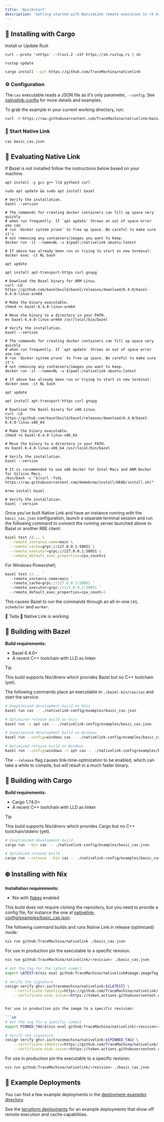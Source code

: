 ```yaml
---
title: 'Quickstart'
description: 'Getting started with NativeLink remote execution in <5 minutes'
---
```



## 🦀 Installing with Cargo

Install or Update Rust

<CodeGroup>

```shell  Install
curl --proto '=https' --tlsv1.2 -sSf https://sh.rustup.rs | sh
```

```shell Update
rustup update
```
</CodeGroup>

```bash
cargo install --git https://github.com/TraceMachina/nativelink
```

### ⚙️ Configuration

The `cas` executable reads a JSON file as it's only parameter, 
`--config`. See [nativelink-config](./nativelink-config/examples/basic_cas.json)
for more details and examples.

To grab the example in your current working directory, run:

```bash
curl -O https://raw.githubusercontent.com/TraceMachina/nativelink/main/nativelink-config/examples/basic_cas.json
```

### 🚀 Start Native Link

```bash
cas basic_cas.json
```

## 🧪 Evaluating Native Link

<Note>If Bazel is not installed follow the instructions below based on your 
machine.</Note>

<CodeGroup>

```shell Linux
apt install -y gcc g++ lld python3 curl

sudo apt update && sudo apt install bazel

# Verify the installation.
bazel --version
```

```shell Docker-ARM
# The commands for creating docker containers can fill up space very quickly
# when run frequently. If `apt update` throws an out of space error you can 
# run `docker system prune` to free up space. Be careful to make sure it's 
# not removing any containers/images you want to keep.
docker run -it --name=NL -v $(pwd):/nativelink ubuntu:latest

# If above has already been run or trying to start in new terminal:
docker exec -it NL bash

apt update

apt install apt-transport-https curl gnupg

# Download the Bazel binary for ARM Linux.
curl -LO https://github.com/bazelbuild/bazel/releases/download/6.4.0/bazel-6.4.0-linux-arm64

# Make the binary executable.
chmod +x bazel-6.4.0-linux-arm64

# Move the binary to a directory in your PATH.
mv bazel-6.4.0-linux-arm64 /usr/local/bin/bazel

# Verify the installation.
bazel --version

```

```shell Docker-x86
# The commands for creating docker containers can fill up space very quickly
# when run frequently. If `apt update` throws an out of space error you can 
# run `docker system prune` to free up space. Be careful to make sure it's 
# not removing any containers/images you want to keep.
docker run -it --name=NL -v $(pwd):/nativelink ubuntu:latest

# If above has already been run or trying to start in new terminal:
docker exec -it NL bash

apt update

apt install apt-transport-https curl gnupg

# Download the Bazel binary for x86 Linux.
curl -LO https://github.com/bazelbuild/bazel/releases/download/6.4.0/bazel-6.4.0-linux-x86_64

# Make the binary executable.
chmod +x bazel-6.4.0-linux-x86_64

# Move the binary to a directory in your PATH.
mv bazel-6.4.0-linux-x86_64 /usr/local/bin/bazel

# Verify the installation.
bazel --version

```

```shell MacOS (Beta)
# It is recommended to use x86 Docker for Intel Macs and ARM Docker for Silicon Macs.
/bin/bash -c "$(curl -fsSL https://raw.githubusercontent.com/Homebrew/install/HEAD/install.sh)"

brew install bazel

# Verify the installation.
bazel --version
```

</CodeGroup>

Once you've built Native Link and have an instance running with the
`basic_cas.json` configuration, launch a separate terminal session and run the
following command to connect the running server launched above to Bazel or
another RBE client:

```sh
bazel test //... \
  --remote_instance_name=main \
  --remote_cache=grpc://127.0.0.1:50051 \
  --remote_executor=grpc://127.0.0.1:50051 \
  --remote_default_exec_properties=cpu_count=1
```

For Windows Powershell;

```powershell
bazel test //... `
  --remote_instance_name=main `
  --remote_cache=grpc://127.0.0.1:50051 `
  --remote_executor=grpc://127.0.0.1:50051 `
  --remote_default_exec_properties=cpu_count=1
```
This causes Bazel to run the commands through an all-in-one `CAS`, `scheduler`
and `worker`.

🎉 Tada 🎉 Native Link is working.

## 🌱 Building with Bazel

**Build requirements:**

* Bazel 6.4.0+
* A recent C++ toolchain with LLD as linker

> [!TIP]
> This build supports Nix/direnv which provides Bazel but no C++ toolchain
> (yet).

The following commands place an executable in `./bazel-bin/cas/cas` and start
the service:

```sh
# Unoptimized development build on Unix
bazel run cas -- ./nativelink-config/examples/basic_cas.json

# Optimized release build on Unix
bazel run -c opt cas -- ./nativelink-config/examples/basic_cas.json

# Unoptimized development build on Windows
bazel run --config=windows cas -- ./nativelink-config/examples/basic_cas.json

# Optimized release build on Windows
bazel run --config=windows -c opt cas -- ./nativelink-config/examples/basic_cas.json
```

<Note>The `--release` flag causes link-time-optmization to be enabled, which can take a while to compile, but will result in a much faster binary.</Note>

## 🦀 Building with Cargo

**Build requirements:**

* Cargo 1.74.0+
* A recent C++ toolchain with LLD as linker

> [!TIP]
> This build supports Nix/direnv which provides Cargo but no C++
> toolchain/stdenv (yet).

```bash
# Unoptimized development build
cargo run --bin cas -- ./nativelink-config/examples/basic_cas.json

# Optimized release build
cargo run --release --bin cas -- ./nativelink-config/examples/basic_cas.json
```

## ❄️ Installing with Nix

**Installation requirements:**

* Nix with [flakes](https://nixos.wiki/wiki/Flakes) enabled

This build does not require cloning the repository, but you need to provide a
config file, for instance the one at [nativelink-config/examples/basic_cas.json](./nativelink-config/examples/basic_cas.json).

The following command builds and runs Native Link in release (optimized) mode:

```sh
nix run github:TraceMachina/nativelink ./basic_cas.json
```

For use in production pin the executable to a specific revision:

```sh
nix run github:TraceMachina/nativelink/<revision> ./basic_cas.json
```

```sh
# Get the tag for the latest commit
export LATEST=$(nix eval github:TraceMachina/nativelink#image.imageTag --raw)

# Verify the signature
cosign verify ghcr.io/tracemachina/nativelink:${LATEST} \
    --certificate-identity=https://github.com/TraceMachina/nativelink/.github/workflows/image.yaml@refs/heads/main \
    --certificate-oidc-issuer=https://token.actions.githubusercontent.com


For use in production pin the image to a specific revision:

```sh
# Get the tag for a specific commit
export PINNED_TAG=$(nix eval github:TraceMachina/nativelink/<revision>#image.imageTag --raw)

# Verify the signature
cosign verify ghcr.io/tracemachina/nativelink:${PINNED_TAG} \
    --certificate-identity=https://github.com/TraceMachina/nativelink/.github/workflows/image.yaml@refs/heads/main \
    --certificate-oidc-issuer=https://token.actions.githubusercontent.com
```

For use in production pin the executable to a specific revision:

```sh
nix run github:TraceMachina/nativelink/<revision> ./basic_cas.json
```

## 🚀 Example Deployments

You can find a few example deployments in the [deployment-examples directory](./deployment-examples).

See the [terraform deployments](./deployment-examples/terraform) for an example
deployments that show off remote execution and cache capabilities.

